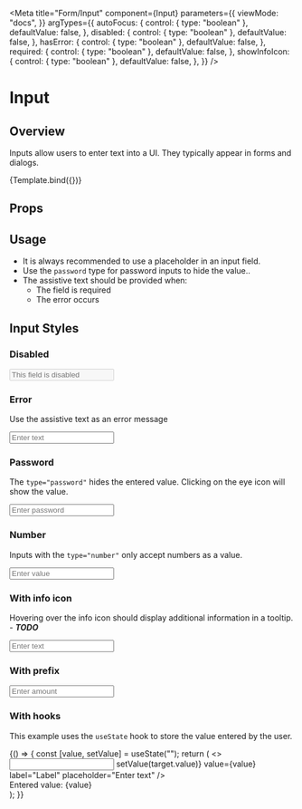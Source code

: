 

<Meta
  title="Form/Input"
  component={Input}
  parameters={{
    viewMode: "docs",
  }}
  argTypes={{
    autoFocus: {
      control: { type: "boolean" },
      defaultValue: false,
    },
    disabled: {
      control: { type: "boolean" },
      defaultValue: false,
    },
    hasError: {
      control: { type: "boolean" },
      defaultValue: false,
    },
    required: {
      control: { type: "boolean" },
      defaultValue: false,
    },
    showInfoIcon: {
      control: { type: "boolean" },
      defaultValue: false,
    },
  }}
/>


# Input

## Overview

Inputs allow users to enter text into a UI. They typically appear in forms and dialogs.

<Canvas withSource="open">
  <Story
    name="Overview"
    args={{
      assistiveText: "Assistive Text",
      className: "custom-input",
      label: "Label",
      name: "input",
      placeholder: "Enter text",
    }}
  >
    {Template.bind({})}
  </Story>
</Canvas>

## Props

<ArgsTable story="Overview" />

## Usage

- It is always recommended to use a placeholder in an input field.
- Use the `password` type for password inputs to hide the value..
- The assistive text should be provided when:
  - The field is required
  - The error occurs

## Input Styles

### Disabled

<Canvas>
  <Story name="Disabled">
    <Input
      assistiveText="Disabled Input"
      disabled={true}
      label="Label"
      placeholder="This field is disabled"
    />
  </Story>
</Canvas>

### Error

Use the assistive text as an error message

<Canvas>
  <Story name="Error">
    <Input
      assistiveText="Error Message"
      hasError={true}
      label="Label"
      placeholder="Enter text"
    />
  </Story>
</Canvas>

### Password

The `type="password"` hides the entered value. Clicking on the eye icon will show the value.

<Canvas>
  <Story name="Password">
    <Input label="Label" type="password" placeholder="Enter password" />
  </Story>
</Canvas>

### Number

Inputs with the `type="number"` only accept numbers as a value.

<Canvas>
  <Story name="Number">
    <Input label="Label" type="number" placeholder="Enter value" />
  </Story>
</Canvas>

### With info icon

Hovering over the info icon should display additional information in a tooltip. - **_TODO_**

<Canvas>
  <Story name="With Info Icon">
    <Input label="Label" showInfoIcon placeholder="Enter text" />
  </Story>
</Canvas>

### With prefix

<Canvas>
  <Story name="With Prefix">
    <Input label="Label" placeholder="Enter amount" prefix="$" type="number" />
  </Story>
</Canvas>

### With hooks

This example uses the `useState` hook to store the value entered by the user.

<Canvas>
  <Story name="With hooks">
    {() => {
      const [value, setValue] = useState("");
      return (
        <>
          <Input
            onChange={({ target }) => setValue(target.value)}
            value={value}
            label="Label"
            placeholder="Enter text"
          />
          <div>Entered value: {value}</div>
        </>
      );
    }}
  </Story>
</Canvas>
